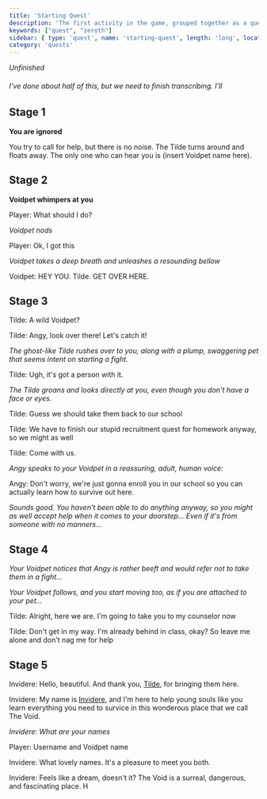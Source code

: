 ```yaml
---
title: 'Starting Quest'
description: 'The first activity in the game, grouped together as a quest for brevity.'
keywords: ["quest", "zeroth"]
sidebar: { type: 'quest', name: 'starting-quest', length: 'long', location: "Garden of Consiousness & The Institute", starterNPC: "Tilde", reward: "None", requirements: "None" }
category: 'quests'
---
```


*Unfinished*
###### I've done about half of this, but we need to finish transcribing. I'll  

## Stage 1

**You are ignored**

You try to call for help, but there is no noise. The Tilde turns around and floats away. The only one who can hear you is (insert Voidpet name here).

## Stage 2

**Voidpet whimpers at you**

Player: What should I do?

*Voidpet nods*

Player: Ok, I got this

*Voidpet takes a deep breath and unleashes a resounding bellow*

Voidpet: HEY YOU. Tilde. GET OVER HERE.

## Stage 3

Tilde: A wild Voidpet? 

Tilde: Angy, look over there! Let's catch it!

*The ghost-like Tilde rushes over to you, along with a plump, swaggering pet that seems intent on starting a fight.*

Tilde: Ugh, it's got a person with it.

*The Tilde groans and looks directly at you, even though you don't have a face or eyes.*

Tilde: Guess we should take them back to our school

Tilde: We have to finish our stupid recruitment quest for homework anyway, so we might as well

Tilde: Come with us.

*Angy speaks to your Voidpet in a reassuring, adult, human voice:*

Angy: Don't worry, we're just gonna enroll you in our school so you can actually learn how to survive out here.

*Sounds good. You haven't been able to do anything anyway, so you might as well accept help when it comes to your doorstep... Even if it's from someone with no manners...*

## Stage 4

*Your Voidpet notices that Angy is rather beeft and would refer not to take them in a fight...*

*Your Voidpet follows, and you start moving too, as if you are attached to your pet...*

Tilde: Alright, here we are. I'm going to take you to my counselor now

Tilde: Don't get in my way. I'm already behind in class, okay? So leave me alone and don't nag me for help

## Stage 5

Invidere: Hello, beautiful. And thank you, [Tilde](/tilde-npc), for bringing them here.

Invidere: My name is [Invidere](/invidere-npc), and I'm here to help young souls like you learn everything you need to survice in this wonderous place that we call The Void. 

*Invidere: What are your names* 

Player: Username and Voidpet name

Invidere: What lovely names. It's a pleasure to meet you both.

Invidere: Feels like a dream, doesn't it? The Void is a surreal, dangerous, and fascinating place. H






